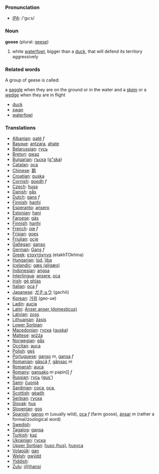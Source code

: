 === Pronunciation ===
*[[w:IPA|IPA]]: /'guːs/

=== Noun ===

'''goose''' (plural: [[geese]])

#white [[waterfowl]], bigger than a [[duck]], that will defend its territory aggressively

=== Related words ===

A group of geese is called:

a [[gaggle]] when they are on the ground or in the water
and a [[skein]] or a [[wedge]] when they are in flight

*[[duck]]
*[[swan]]
*[[waterfowl]]

=== Translations ===
*[[Albanian]]: [[patë]] ''f''
*[[Basque]]: [[antzara]], [[ahate]]
*[[Belarussian]]: [[гусь]]
*[[Breton]]: [[gwaz]]
*[[Bulgarian]]: [[гъска]] ([[g"ska]])
*[[Catalan]]: [[oca]]
*[[Chinese]]: [[鹅]]
*[[Croatian]]: [[guska]]
*[[Cornish]]: [[goedh]] ''f''
*[[Czech]]: [[husa]]
*[[Danish]]: [[gås]]
*[[Dutch]]: [[gans]] ''f''
*[[Finnish]]: [[hanhi]]
*[[Esperanto]]: [[ansero]]
*[[Estonian]]: [[hani]]
*[[Faroese]]: [[gás]]
*[[Finnish]]: [[hanhi]]
*[[French]]: [[oie]] ''f''
*[[Frisian]]: [[goes]]
*[[Friulian]]: [[ocje]]
*[[Gallegan]]: [[ganso]]
*[[German]]: [[Gans]] ''f''
*[[Greek]]: [[εταχτόχηνα]] '' '' (etakhTOkhina)
*[[Hungarian]]: [[lúd]], [[liba]]
*[[Icelandic]]: [[gæs (aligæs)]]
*[[Indonesian]]: [[angsa]]
*[[Interlingua]]: [[ansere]], [[oca]]
*[[Irish]]: [[gé ghlas]]
*[[Italian]]: [[oca]] ''f''
*[[Japanese]]: [[ガチョウ]] (gachō)
*[[Korean]]: [[거위]] (geo-ue)
*[[Ladin]]: [[aucia]]
*[[Latin]]: [[Anser anser (domesticus)]] '' ''
*[[Latvian]]: [[zoss]]
*[[Lithuanian]]: [[žąsis]]
*[[Lower Sorbian]]: 
*[[Macedonian]]: [[гуска]] ([[guska]])
*[[Maltese]]: [[wiżża]]
*[[Norwegian]]: [[gås]]
*[[Occitan]]: [[auca]]
*[[Polish]]: [[gęś]] '' ''
*[[Portuguese]]: [[ganso]] ''m'', [[gansa]] ''f''
*[[Romanian]]: [[gâscă]] ''f'', [[gânsac]] ''m''
*[[Romansh]]: [[auca]]
*[[Romany]]: [[gansako]] ''m'' papin]] ''f''
*[[Russian]]: [[гусь]] ([[gus']]) '' ''
*[[Sami]]: [[čuonjá]]
*[[Sardinian]]: [[coca]], [[oca]], [[]]
*[[Scottish]]: [[gèadh]]
*[[Serbian]]: [[гуска]]
*[[Slovak]]: [[hus]]
*[[Slovenian]]: [[gos]]
*[[Spanish]]: [[ganso]] ''m'' (usually wild), [[oca]] ''f'' (farm goose), [[ánsar]] ''m'' (rather a formal/zoological word)
*[[Swedish]]: [[]]
*[[Tagalog]]: [[gansa]]
*[[Turkish]]: [[kaz]]
*[[Ukrainian]]: [[гуска]]
*[[Upper Sorbian]]: [[huso (hus)]], [[husyca]]
*[[Volapük]]: [[gan]]
*[[Welsh]]: [[gwÿdd]]
*[[Yiddish]]: [[]]
*[[Zulu]]: [[i(li)hansi]]